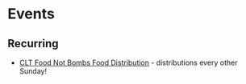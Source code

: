 # Events

## Recurring
- [CLT Food Not Bombs Food Distribution](https://www.instagram.com/clt_food_not_bombs/) - distributions every other Sunday!
